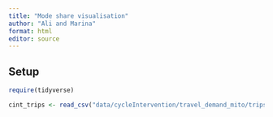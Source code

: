 ```yaml
---
title: "Mode share visualisation"
author: "Ali and Marina"
format: html
editor: source
---
```


## Setup
```r
require(tidyverse)

cint_trips <- read_csv("data/cycleIntervention/travel_demand_mito/trips.csv")


```

